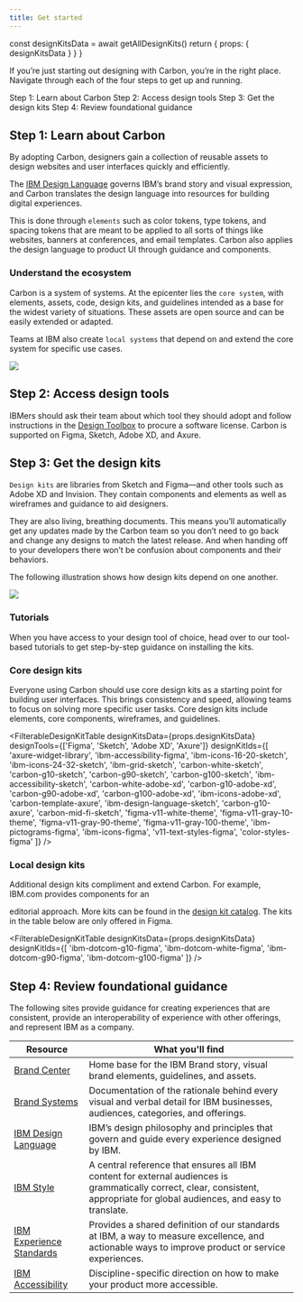 ```yaml
---
title: Get started
---
```



  const designKitsData = await getAllDesignKits()
  return {
    props: { designKitsData }
  }
}

<PageDescription>

If you’re just starting out designing with Carbon, you’re in the right place. Navigate through each
of the four steps to get up and running.

</PageDescription>

<AnchorLinks>
  <AnchorLink>Step 1: Learn about Carbon</AnchorLink>
  <AnchorLink>Step 2: Access design tools</AnchorLink>
  <AnchorLink>Step 3: Get the design kits</AnchorLink>
  <AnchorLink>Step 4: Review foundational guidance</AnchorLink>
</AnchorLinks>

## Step 1: Learn about Carbon

By adopting Carbon, designers gain a collection of reusable assets to design websites and user
interfaces quickly and efficiently.

The [IBM Design Language](https://www.ibm.com/design/language/) governs IBM’s brand story and visual
expression, and Carbon translates the design language into resources for building digital
experiences.

This is done through `elements` such as color tokens, type tokens, and spacing tokens that are meant
to be applied to all sorts of things like websites, banners at conferences, and email templates.
Carbon also applies the design language to product UI through guidance and components.

### Understand the ecosystem

Carbon is a system of systems. At the epicenter lies the `core system`, with elements, assets, code,
design kits, and guidelines intended as a base for the widest variety of situations. These assets
are open source and can be easily extended or adapted.

Teams at IBM also create `local systems` that depend on and extend the core system for specific use
cases.

<Image src="/designing/get-started/CarbonSystem.png" />

## Step 2: Access design tools

IBMers should ask their team about which tool they should adopt and follow instructions in the
[Design Toolbox](https://w3.ibm.com/design/toolbox/#/) to procure a software license. Carbon is
supported on Figma, Sketch, Adobe XD, and Axure.

<Row className="resource-card-group">
<Column colMd={4} colLg={4} noGutterSm>
    <ResourceCard
      subTitle="Get Figma"
      aspectRatio="2:1"
      actionIcon="launch"
      href="https://w3.ibm.com/design/toolbox/#/ui-design-tools/figma/README"
      >

<MdxIcon name="figma" />

  </ResourceCard>
</Column>
<Column colMd={4} colLg={4} noGutterSm>
    <ResourceCard
      subTitle="Get Sketch"
      actionIcon="launch"
      aspectRatio="2:1"
      href="https://w3.ibm.com/design/toolbox/#/ui-design-tools/sketch/README"
      >

<MdxIcon name="sketch" />

  </ResourceCard>
</Column>
<Column colMd={4} colLg={4} noGutterSm>
    <ResourceCard
      subTitle="Get Adobe XD"
      aspectRatio="2:1"
      actionIcon="launch"
      href="https://w3.ibm.com/design/toolbox/#/ui-design-tools/adobe-creative-cloud/README"
      >

<MdxIcon name="adobe32" />

  </ResourceCard>
</Column>
<Column colMd={4} colLg={4} noGutterSm>
    <ResourceCard
      subTitle="Get Axure"
      aspectRatio="2:1"
      actionIcon="launch"
      href="https://w3.ibm.com/design/toolbox/#/prototyping-tools/axure/README"
      >

<MdxIcon name="axure32" />

  </ResourceCard>
</Column>
</Row>

## Step 3: Get the design kits

`Design kits` are libraries from Sketch and Figma—and other tools such as Adobe XD and Invision.
They contain components and elements as well as wireframes and guidance to aid designers.

They are also living, breathing documents. This means you’ll automatically get any updates made by
the Carbon team so you don’t need to go back and change any designs to match the latest release. And
when handing off to your developers there won’t be confusion about components and their behaviors.

The following illustration shows how design kits depend on one another.

<Image src="/designing/get-started/KitDependancy.png" />

### Tutorials

When you have access to your design tool of choice, head over to our tool-based tutorials to get
step-by-step guidance on installing the kits.

<CardGroup>
  <MiniCard title="Figma tutorial" href="https://next.carbondesignsystem.com/designing/figma">
    <MdxIcon name="figma" />
  </MiniCard>
  <MiniCard title="Sketch tutorial" href="https://next.carbondesignsystem.com/designing/sketch">
    <MdxIcon name="sketch" />
  </MiniCard>
  <MiniCard title="Adobe XD tutorial" href="https://next.carbondesignsystem.com/designing/adobe-xd">
    <MdxIcon name="adobe24" />
  </MiniCard>
  <MiniCard title="Axure tutorial" href="https://next.carbondesignsystem.com/designing/axure">
    <MdxIcon name="axure32" />
  </MiniCard>
</CardGroup>

### Core design kits

Everyone using Carbon should use core design kits as a starting point for building user interfaces.
This brings consistency and speed, allowing teams to focus on solving more specific user tasks. Core
design kits include elements, core components, wireframes, and guidelines.

<FilterableDesignKitTable
  designKitsData={props.designKitsData}
  designTools={['Figma', 'Sketch', 'Adobe XD', 'Axure']}
  designKitIds={[
    'axure-widget-library',
    'ibm-accessibility-figma',
    'ibm-icons-16-20-sketch',
    'ibm-icons-24-32-sketch',
    'ibm-grid-sketch',
    'carbon-white-sketch',
    'carbon-g10-sketch',
    'carbon-g90-sketch',
    'carbon-g100-sketch',
    'ibm-accessibility-sketch',
    'carbon-white-adobe-xd',
    'carbon-g10-adobe-xd',
    'carbon-g90-adobe-xd',
    'carbon-g100-adobe-xd',
    'ibm-icons-adobe-xd',
    'carbon-template-axure',
    'ibm-design-language-sketch',
    'carbon-g10-axure',
    'carbon-mid-fi-sketch',
    'figma-v11-white-theme',
    'figma-v11-gray-10-theme',
    'figma-v11-gray-90-theme',
    'figma-v11-gray-100-theme',
    'ibm-pictograms-figma',
    'ibm-icons-figma',
    'v11-text-styles-figma',
    'color-styles-figma'
  ]}
/>

### Local design kits

Additional design kits compliment and extend Carbon. For example, IBM.com provides components for an
<!-- TODO: add design kit catalog url -->
editorial approach. More kits can be found in the [design kit catalog](). The kits in the table
below are only offered in Figma.

<FilterableDesignKitTable
  designKitsData={props.designKitsData}
  designKitIds={[
    'ibm-dotcom-g10-figma',
    'ibm-dotcom-white-figma',
    'ibm-dotcom-g90-figma',
    'ibm-dotcom-g100-figma'
  ]}
/>

## Step 4: Review foundational guidance

The following sites provide guidance for creating experiences that are consistent, provide an
interoperability of experience with other offerings, and represent IBM as a company.

| **Resource**                                                                                                                | **What you'll find**                                                                                                                                                          |
| --------------------------------------------------------------------------------------------------------------------------- | ----------------------------------------------------------------------------------------------------------------------------------------------------------------------------- |
| [Brand Center](https://www.ibm.com/brand/)                                                                                  | Home base for the IBM Brand story, visual brand elements, guidelines, and assets.                                                                                             |
| [Brand Systems](https://www.ibm.com/brand/experience-guides)                                                                | Documentation of the rationale behind every visual and verbal detail for IBM businesses, audiences, categories, and offerings.                                                |
| [IBM Design Language](https://www.ibm.com/design/language/)                                                                 | IBM’s design philosophy and principles that govern and guide every experience designed by IBM.                                                                                |
| [IBM Style](https://ibmdocs-test.mybluemix.net/docs/en/ibm-style?_ga=2.139068405.716538948.1649782752-687898146.1623775061) | A central reference that ensures all IBM content for external audiences is grammatically correct, clear, consistent, appropriate for global audiences, and easy to translate. |
| [IBM Experience Standards](https://w3.ibm.com/design/experience-standards/)                                                 | Provides a shared definition of our standards at IBM, a way to measure excellence, and actionable ways to improve product or service experiences.                             |
| [IBM Accessibility](https://www.ibm.com/able/)                                                                              | Discipline-specific direction on how to make your product more accessible.                                                                                                    |
